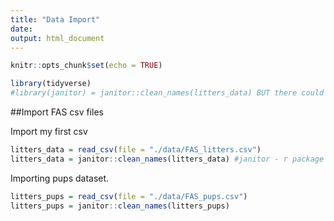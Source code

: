 ```yaml
---
title: "Data Import"
date: 
output: html_document
---
```


```r
knitr::opts_chunk$set(echo = TRUE)

library(tidyverse)
#library(janitor) = janitor::clean_names(litters_data) BUT there could be conflicting library packages between janitor and tidyverse
```

##Import FAS csv files

Import my first csv

```r
litters_data = read_csv(file = "./data/FAS_litters.csv")
litters_data = janitor::clean_names(litters_data) #janitor - r package with clean_names as r package inside
```

Importing pups dataset.

```r
litters_pups = read_csv(file = "./data/FAS_pups.csv")
litters_pups = janitor::clean_names(litters_pups)
```
